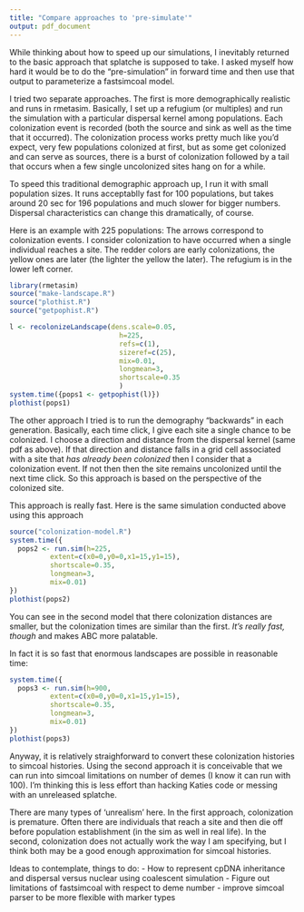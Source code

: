 ```yaml
---
title: "Compare approaches to 'pre-simulate'"
output: pdf_document
---
```


While thinking about how to speed up our simulations, I inevitably returned to the basic approach that splatche is supposed to take.  I asked myself how hard it would be to do the "pre-simulation" in forward time and then use that output to parameterize a fastsimcoal model.

I tried two separate approaches.  The first is more demographically realistic and runs in rmetasim.  Basically, I set up a refugium (or multiples) and run the simulation with a particular dispersal kernel among populations.  Each colonization event is recorded (both the source and sink as well as the time that it occurred).  The colonization process works pretty much like you'd expect, very few populations colonized at first, but as some get colonized and can serve as sources, there is a burst of colonization followed by a tail that occurs when a few single uncolonized sites hang on for a while.

To speed this traditional demographic approach up, I run it with small population sizes.  It runs acceptablly fast for 100 populations, but takes around 20 sec for 196 populations and much slower for bigger numbers.  Dispersal characteristics can change this dramatically, of course.

Here is an example with 225 populations:  The arrows correspond to colonization events.  I consider colonization to have occurred when a single individual reaches a site.  The redder colors are early colonizations, the yellow ones are later (the lighter the yellow the later).  The refugium is in the lower left corner.
```r
library(rmetasim)
source("make-landscape.R")
source("plothist.R")
source("getpophist.R")

l <- recolonizeLandscape(dens.scale=0.05,
                           h=225,
                           refs=c(1),
                           sizeref=c(25),
                           mix=0.01,
                           longmean=3,
                           shortscale=0.35
                           )
system.time({pops1 <- getpophist(l)})
plothist(pops1)
```

The other approach I tried is to run the demography "backwards" in each generation.  Basically, each time click, I give each site a single chance to be colonized.  I choose a direction and distance from the dispersal kernel (same pdf as above).  If that direction and distance falls in a grid cell associated with a site that *has already been colonized* then I consider that a colonization event. If not then then the site remains uncolonized until the next time click. So this approach is based on the perspective of the colonized site.

This approach is really fast.  Here is the same simulation conducted above using this approach
```r
source("colonization-model.R")
system.time({
  pops2 <- run.sim(h=225,
          extent=c(x0=0,y0=0,x1=15,y1=15),
          shortscale=0.35,
          longmean=3,
          mix=0.01)
})
plothist(pops2)
```
You can see in the second model that there colonization distances are smaller, but the colonization times are similar than the first.  *It's really fast, though* and makes ABC more palatable.  

In fact it is so fast that enormous landscapes are possible in reasonable time:
```r
system.time({
  pops3 <- run.sim(h=900,
          extent=c(x0=0,y0=0,x1=15,y1=15),
          shortscale=0.35,
          longmean=3,
          mix=0.01)
})
plothist(pops3)
```

Anyway, it is relatively straighforward to convert these colonization histories to simcoal histories.  Using the second approach it is conceivable that we can run into simcoal limitations on number of demes (I know it can run with 100).  I'm thinking this is less effort than hacking Katies code or messing with an unreleased splatche.

There are many types of 'unrealism' here.  In the first approach, colonization is premature.  Often there are individuals that reach a site and then die off before population establishment (in the sim as well in real life).  In the second, colonization does not actually work the way I am specifying, but I think both may be a good enough approximation for simcoal histories.

Ideas to contemplate, things to do:
- How to represent cpDNA inheritance and dispersal versus nuclear using coalescent simulation
- Figure out limitations of fastsimcoal with respect to deme number
- improve simcoal parser to be more flexible with marker types
 
 

